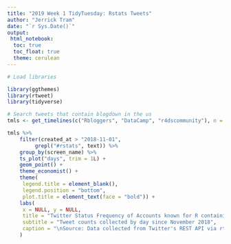 ---
title: "2019 Week 1 TidyTuesday: Rstats Tweets"
author: "Jerrick Tram"
date: "`r Sys.Date()`"
output: 
 html_notebook:
  toc: true
  toc_float: true
  theme: cerulean
---
```{r echo = TRUE, eval = FALSE}
# Load libraries

library(ggthemes)
library(rtweet)
library(tidyverse)
```

```{r echo = TRUE, eval = FALSE}
# Search tweets that contain blogdown in the us
tmls <- get_timelines(c("Rbloggers", "DataCamp", "r4dscommunity"), n = 3000)

tmls %>%
	filter(created_at > "2018-11-01",
		 grepl("#rstats", text)) %>%
	group_by(screen_name) %>%
	ts_plot("days", trim = 1L) +
	geom_point() +
	theme_economist() +
	theme(
	 legend.title = element_blank(),
	 legend.position = "bottom",
	 plot.title = element_text(face = "bold")) +
	labs(
	 x = NULL, y = NULL,
	 title = "Twitter Status Frequency of Accounts known for R containing #rstats",
	 subtitle = "Tweet counts collected by day since November 2018",
	 caption = "\nSource: Data collected from Twitter's REST API via rtweet"
	)
```





